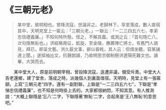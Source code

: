 # 《三朝元老》

> 某中堂，故明相也。曾降流寇，世論非之。老歸林下，享堂落成，數人直宿其中，天明見堂上一匾云：「三朝元老。」一聯云：「一二三四五六七，孝弟忠信禮義廉。」不知何時所懸。怪之，不解其義。或測之云：「首句隱亡八，次句隱無恥也。」洪經略南征，凱旋，至金陵，醮薦陣亡將士。有舊門人謁見，拜已，即呈文藝。洪久厭文事，辭以昏眊，其人云：但煩坐聽，容某誦達上聞。」遂探袖出文，抗聲朗讀，乃故明思宗御制祭洪遼陽死難文也。讀畢，大哭而去。

&emsp;&emsp;某中堂大人，原是前明朝宰相，曾投降流寇，迭遭非議，備受斥責。中堂大人告老還鄉，建了堂舍，落成之時，派幾個人到裏面值宿。天明時，見堂上有一張匾額，上寫“三朝元老”四字。還有一副對聯，上聯是“一二三四五六七”，下聯是“孝悌忠信禮義廉”，也不知是何時掛上去的。大家都很納悶，不知其意。有人推測說：“大概上聯隱是‘忘八’二字，下聯隱著‘無恥’二字，合起來是‘王八無恥’的意思吧。”
